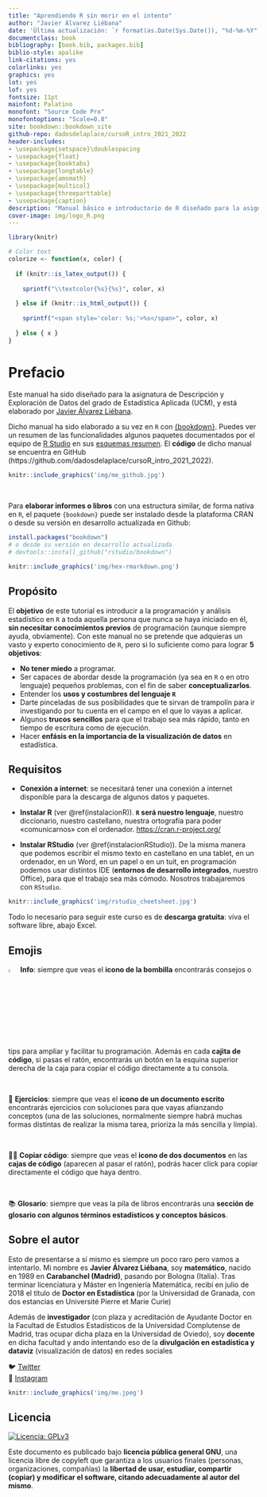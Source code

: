 ```yaml
--- 
title: "Aprendiendo R sin morir en el intento"
author: "Javier Álvarez Liébana"
date: 'Última actualización: `r format(as.Date(Sys.Date()), "%d-%m-%Y")`'
documentclass: book
bibliography: [book.bib, packages.bib]
biblio-style: apalike
link-citations: yes
colorlinks: yes
graphics: yes
lot: yes
lof: yes
fontsize: 11pt
mainfont: Palatino
monofont: "Source Code Pro"
monofontoptions: "Scale=0.8"
site: bookdown::bookdown_site
github-repo: dadosdelaplace/cursoR_intro_2021_2022
header-includes:
- \usepackage{setspace}\doublespacing
- \usepackage{float}
- \usepackage{booktabs}
- \usepackage{longtable}
- \usepackage{amsmath}
- \usepackage{multicol}
- \usepackage{threeparttable}
- \usepackage{caption}
description: "Manual básico e introductorio de R diseñado para la asignatura de Descripción y Exploración de Datos del grado de Estadística Aplicada (UCM), elaborado por Javier Álvarez Liébana"
cover-image: img/logo_R.png
---
```


```r
library(knitr)

# Color text
colorize <- function(x, color) {
  
  if (knitr::is_latex_output()) {
    
    sprintf("\\textcolor{%s}{%s}", color, x)
    
  } else if (knitr::is_html_output()) {
    
    sprintf("<span style='color: %s;'>%s</span>", color, x)
    
  } else { x }
}
```

# Prefacio {-}

Este manual ha sido diseñado para la asignatura de Descripción y Exploración de Datos del grado de Estadística Aplicada (UCM), y está elaborado por [Javier Álvarez Liébana](twitter.com/dadosdelaplace).

Dicho manual ha sido elaborado a su vez en `R` con [{bookdown}](https://github.com/rstudio/bookdown). Puedes ver un resumen de las funcionalidades algunos paquetes documentados por el equipo de [R Studio](https://www.rstudio.com/) en sus [esquemas resumen](https://www.rstudio.com/resources/cheatsheets/). El **código** de dicho manual se encuentra en GitHub (https://github.com/dadosdelaplace/cursoR_intro_2021_2022).

```r
knitr::include_graphics('img/me_github.jpg')
```

&nbsp;  

Para **elaborar informes o libros** con una estructura similar, de forma nativa en `R`, el paquete `{bookdown}` puede ser instalado desde la plataforma CRAN o desde su versión en desarrollo actualizada en Github:

```r
install.packages("bookdown")
# o desde su versión en desarrollo actualizada
# devtools::install_github("rstudio/bookdown")
```


```r
knitr::include_graphics('img/hex-rmarkdown.png')
```



## Propósito {-}

El **objetivo** de este tutorial es introducir a la programación y análisis estadístico en `R` a toda aquella persona que nunca se haya iniciado en él, **sin necesitar conocimientos previos** de programación (aunque siempre ayuda, obviamente). Con este manual no se pretende que adquieras un vasto y experto conocimiento de `R`, pero si lo suficiente como para lograr **5 objetivos**:

* **No tener miedo** a programar.
* Ser capaces de abordar desde la programación (ya sea en `R` o en otro lenguaje) pequeños problemas, con el fin de saber **conceptualizarlos**.
* Entender los **usos y costumbres del lenguaje `R`**
* Darte pinceladas de sus posibilidades que te sirvan de trampolín para ir investigando por tu cuenta en el campo en el que lo vayas a aplicar.
* Algunos **trucos sencillos** para que el trabajo sea más rápido, tanto en tiempo de escritura como de ejecución.
* Hacer **enfásis en la importancia de la visualización de datos** en estadística.


## Requisitos {-}

* **Conexión a internet**: se necesitará tener una conexión a internet disponible para la descarga de algunos datos y paquetes.

* **Instalar R** (ver \@ref(instalacionR)). **`R` será nuestro lenguaje**, nuestro diccionario, nuestro castellano, nuestra ortografía para poder «comunicarnos» con el ordenador. <https://cran.r-project.org/>

* **Instalar RStudio** (ver \@ref(instalacionRStudio)). De la misma manera que podemos escribir el mismo texto en castellano en una tablet, en un ordenador, en un Word, en un papel o en un tuit, en programación podemos usar distintos IDE (**entornos de desarrollo integrados**, nuestro Office), para que el trabajo sea más cómodo. Nosotros trabajaremos con `RStudio`.

```r
knitr::include_graphics('img/rstudio_cheetsheet.jpg')
```

Todo lo necesario para seguir este curso es de **descarga gratuita**: viva el software libre, abajo Excel.


## Emojis {-} 

![](img/logo_info.png){width=4%}  **Info**: siempre que veas el **icono de la bombilla** encontrarás consejos o tips para ampliar y facilitar tu programación. Además en cada **cajita de código**, si pasas el ratón, encontrarás un botón en la esquina superior derecha de la caja para copiar el código directamente a tu consola.

&nbsp;  

📝 **Ejercicios**: siempre que veas el **icono de un documento escrito** encontrarás ejercicios con soluciones para que vayas afianzando conceptos (una de las soluciones, normalmente siempre habrá muchas formas distintas de realizar la misma tarea, prioriza la más sencilla y limpia).

&nbsp;  

📄📄 **Copiar código**: siempre que veas el **icono de dos documentos** en las **cajas de código** (aparecen al pasar el ratón), podrás hacer click para copiar directamente el código que haya dentro.

&nbsp;

📚 **Glosario**: siempre que veas la pila de libros encontrarás una **sección de glosario con algunos términos estadísticos y conceptos básicos**.
 
## Sobre el autor {-}

Esto de presentarse a sí mismo es siempre un poco raro pero vamos a intentarlo. Mi nombre es **Javier Álvarez Liébana**, soy **matemático**, nacido en 1989 en **Carabanchel (Madrid)**, pasando por Bologna (Italia). Tras terminar licenciatura y Máster en Ingeniería Matemática, recibí en julio de 2018 el título de **Doctor en Estadística** (por la Universidad de Granada, con dos estancias en Université Pierre et Marie Curie)

Además de **investigador** (con plaza y acreditación de Ayudante Doctor en la Facultad de Estudios Estadísticos de la Universidad Complutense de Madrid, tras ocupar dicha plaza en la Universidad de Oviedo), soy **docente** en dicha facultad y ando intentando eso de la **divulgación en estadística y dataviz** (visualización de datos) en redes sociales

🐦 [Twitter](twitter.com/dadosdelaplace)  
📸 [Instagram](instagram.com/javieralvarezliebana)  

```r
knitr::include_graphics('img/me.jpeg')
```

## Licencia {-}

[![Licencia: GPLv3](img/license-GPLv3-blue.png)](https://www.gnu.org/licenses/gpl-3.0)

Este documento es publicado bajo **licencia pública general GNU**,
una licencia libre de copyleft que garantiza a los usuarios finales (personas, organizaciones, compañías) la **libertad de usar, estudiar, compartir (copiar) y modificar el software, citando adecuadamente al autor del mismo**. 



